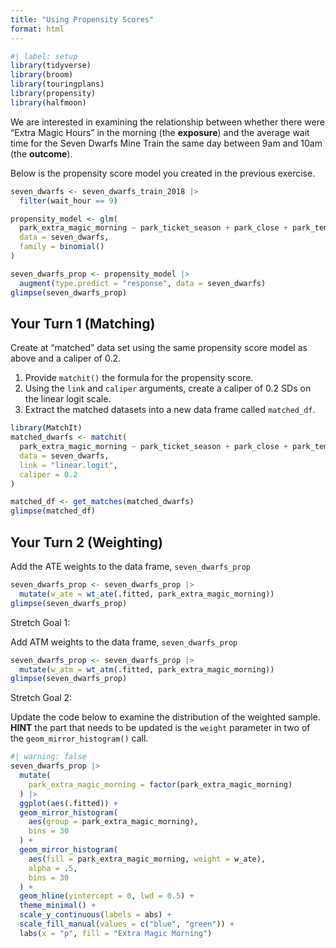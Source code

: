 ```yaml
---
title: "Using Propensity Scores"
format: html
---
```



```r
#| label: setup
library(tidyverse)
library(broom)
library(touringplans)
library(propensity)
library(halfmoon)
```

We are interested in examining the relationship between whether there were "Extra Magic Hours" in the morning (the **exposure**) and the average wait time for the Seven Dwarfs Mine Train the same day between 9am and 10am (the **outcome**).

Below is the propensity score model you created in the previous exercise.

```r
seven_dwarfs <- seven_dwarfs_train_2018 |>
  filter(wait_hour == 9)

propensity_model <- glm(
  park_extra_magic_morning ~ park_ticket_season + park_close + park_temperature_high,
  data = seven_dwarfs,
  family = binomial()
)

seven_dwarfs_prop <- propensity_model |>
  augment(type.predict = "response", data = seven_dwarfs)
glimpse(seven_dwarfs_prop)
```

## Your Turn 1 (Matching)

Create at "matched" data set using the same propensity score model as above and a caliper of 0.2. 

1. Provide `matchit()` the formula for the propensity score.
2. Using the `link` and `caliper` arguments, create a caliper of 0.2 SDs on the linear logit scale.
3. Extract the matched datasets into a new data frame called `matched_df`.

```r
library(MatchIt)
matched_dwarfs <- matchit(
  park_extra_magic_morning ~ park_ticket_season + park_close + park_temperature_high,
  data = seven_dwarfs,
  link = "linear.logit",
  caliper = 0.2
)

matched_df <- get_matches(matched_dwarfs)
glimpse(matched_df)
```

## Your Turn 2 (Weighting)

Add the ATE weights to the data frame, `seven_dwarfs_prop`

```r
seven_dwarfs_prop <- seven_dwarfs_prop |>
  mutate(w_ate = wt_ate(.fitted, park_extra_magic_morning))
glimpse(seven_dwarfs_prop)
```


Stretch Goal 1: 

Add ATM weights to the data frame, `seven_dwarfs_prop`

```r
seven_dwarfs_prop <- seven_dwarfs_prop |>
  mutate(w_atm = wt_atm(.fitted, park_extra_magic_morning))
glimpse(seven_dwarfs_prop)
```

Stretch Goal 2: 

Update the code below to examine the distribution of the weighted sample. **HINT** the part that needs to be updated is the `weight` parameter in two of the `geom_mirror_histogram()` call.


```r
#| warning: false
seven_dwarfs_prop |> 
  mutate(
    park_extra_magic_morning = factor(park_extra_magic_morning)
  ) |> 
  ggplot(aes(.fitted)) +
  geom_mirror_histogram(
    aes(group = park_extra_magic_morning), 
    bins = 30
  ) +
  geom_mirror_histogram(
    aes(fill = park_extra_magic_morning, weight = w_ate), 
    alpha = .5, 
    bins = 30
  ) +
  geom_hline(yintercept = 0, lwd = 0.5) +
  theme_minimal() +
  scale_y_continuous(labels = abs) +
  scale_fill_manual(values = c("blue", "green")) +
  labs(x = "p", fill = "Extra Magic Morning")
```
